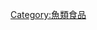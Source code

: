 {{Catnav|頁面分類|人类社会|生活|飲食|食品|魚類食品}}
{{Catnav|頁面分類|人类社会|文化|飲食|食品|魚類食品}}
[[Category:魚類食品|Category:魚類食品]]